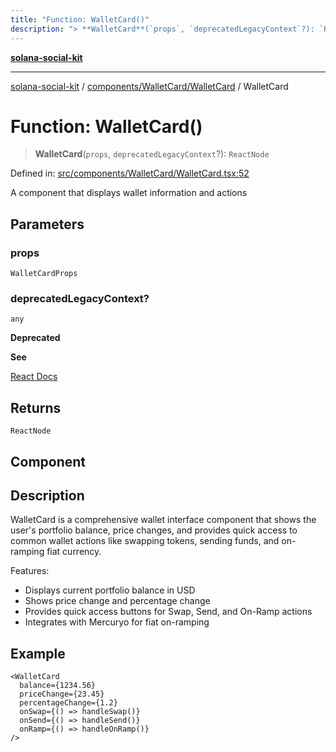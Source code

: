 ```yaml
---
title: "Function: WalletCard()"
description: "> **WalletCard**(`props`, `deprecatedLegacyContext`?): `ReactNode`"
---
```


[**solana-social-kit**](../../../../README.mdx)

***

[solana-social-kit](../../../../README.mdx) / [components/WalletCard/WalletCard](../README.mdx) / WalletCard

# Function: WalletCard()

> **WalletCard**(`props`, `deprecatedLegacyContext`?): `ReactNode`

Defined in: [src/components/WalletCard/WalletCard.tsx:52](https://github.com/SendArcade/solana-social-starter/blob/bd4b3556b8f469c27ebb06f4df65b3a36b43ba3b/src/components/WalletCard/WalletCard.tsx#L52)

A component that displays wallet information and actions

## Parameters

### props

`WalletCardProps`

### deprecatedLegacyContext?

`any`

**Deprecated**

**See**

[React Docs](https://legacy.reactjs.org/docs/legacy-context.html#referencing-context-in-lifecycle-methods)

## Returns

`ReactNode`

## Component

## Description

WalletCard is a comprehensive wallet interface component that shows the user's
portfolio balance, price changes, and provides quick access to common wallet
actions like swapping tokens, sending funds, and on-ramping fiat currency.

Features:
- Displays current portfolio balance in USD
- Shows price change and percentage change
- Provides quick access buttons for Swap, Send, and On-Ramp actions
- Integrates with Mercuryo for fiat on-ramping

## Example

```tsx
<WalletCard
  balance={1234.56}
  priceChange={23.45}
  percentageChange={1.2}
  onSwap={() => handleSwap()}
  onSend={() => handleSend()}
  onRamp={() => handleOnRamp()}
/>
```
